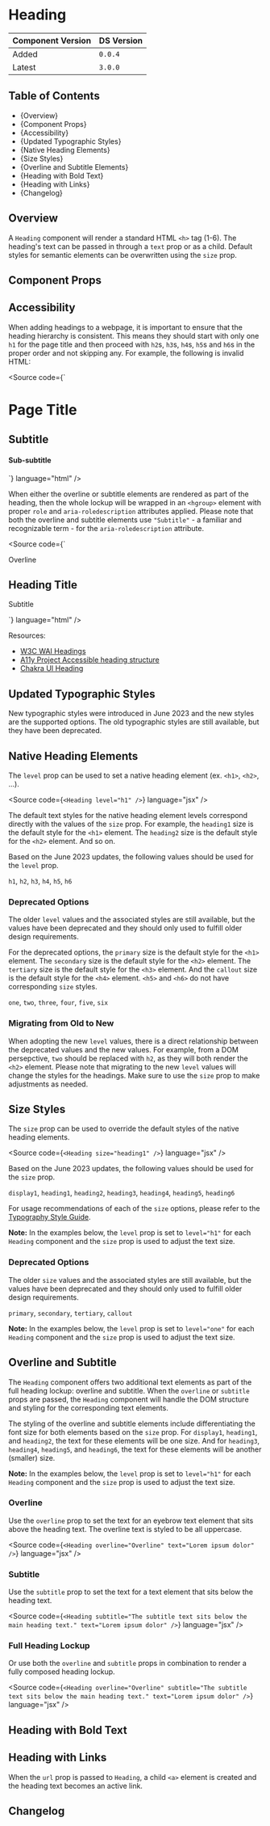 

<Meta of={HeadingStories} />

# Heading

| Component Version | DS Version |
| ----------------- | ---------- |
| Added             | `0.0.4`    |
| Latest            | `3.0.0`    |

## Table of Contents

- {<Link href="#overview" target="_self">Overview</Link>}
- {<Link href="#component-props" target="_self">Component Props</Link>}
- {<Link href="#accessibility" target="_self">Accessibility</Link>}
- {<Link href="#updated-typographic-styles" target="_self">Updated Typographic Styles</Link>}
- {<Link href="#native-heading-elements" target="_self">Native Heading Elements</Link>}
- {<Link href="#size-styles" target="_self">Size Styles</Link>}
- {<Link href="#overline-and-subtitle" target="_self">Overline and Subtitle Elements</Link>}
- {<Link href="#heading-with-bold-text" target="_self">Heading with Bold Text</Link>}
- {<Link href="#heading-with-links" target="_self">Heading with Links</Link>}
- {<Link href="#changelog" target="_self">Changelog</Link>}

## Overview

<Description of={HeadingStories} />

A `Heading` component will render a standard HTML `<h>` tag (1-6). The heading's
text can be passed in through a `text` prop or as a child. Default styles for
semantic elements can be overwritten using the `size` prop.

## Component Props

<Canvas of={HeadingStories.WithControls} />

<ArgTypes of={HeadingStories.WithControls} />

## Accessibility

When adding headings to a webpage, it is important to ensure that the heading
hierarchy is consistent. This means they should start with only one `h1` for the
page title and then proceed with `h2`s, `h3`s, `h4`s, `h5`s and `h6`s in the
proper order and not skipping any. For example, the following is invalid HTML:

<Source
  code={`
<h1>Page Title</h1>
<h2>Subtitle</h2>
<h4>Sub-subtitle</h4>
`}
  language="html"
/>

When either the overline or subtitle elements are rendered as part of the
heading, then the whole lockup will be wrapped in an `<hgroup>` element with
proper `role` and `aria-roledescription` attributes applied. Please note that
both the overline and subtitle elements use `"Subtitle"` - a familiar and
recognizable term - for the `aria-roledescription` attribute.

<Source
  code={`
<hgroup role="group" aria-roledescription="Heading group">
  <p aria-roledescription="Subtitle">Overline</p>
  <h2>Heading Title</h2>
  <p aria-roledescription="Subtitle">Subtitle</p>
</hgroup>
`}
  language="html"
/>

Resources:

- [W3C WAI Headings](https://www.w3.org/WAI/tutorials/page-structure/headings/)
- [A11y Project Accessible heading structure](https://www.a11yproject.com/posts/how-to-accessible-heading-structure/)
- [Chakra UI Heading](https://chakra-ui.com/docs/components/typography/heading)

## Updated Typographic Styles

New typographic styles were introduced in June 2023 and the new styles are the
supported options. The old typographic styles are still available, but they have
been deprecated.

## Native Heading Elements

The `level` prop can be used to set a native heading element (ex. `<h1>`,
`<h2>`, ...).

<Source
  code={`
<Heading level="h1" />
`}
  language="jsx"
/>

The default text styles for the native heading element levels correspond
directly with the values of the `size` prop. For example, the `heading1` size is
the default style for the `<h1>` element. The `heading2` size is the default
style for the `<h2>` element. And so on.

Based on the June 2023 updates, the following values should be used for the
`level` prop.

`h1`, `h2`, `h3`, `h4`, `h5`, `h6`

<Canvas of={HeadingStories.DefaultStyles} />

### Deprecated Options

The older `level` values and the associated styles are still available, but the
values have been deprecated and they should only used to fulfill older design
requirements.

For the deprecated options, the `primary` size is the default style for the
`<h1>` element. The `secondary` size is the default style for the `<h2>`
element. The `tertiary` size is the default style for the `<h3>` element. And
the `callout` size is the default style for the `<h4>` element. `<h5>` and
`<h6>` do not have corresponding `size` styles.

`one`, `two`, `three`, `four`, `five`, `six`

<Canvas of={HeadingStories.DefaultStylesDeprecated} />

### Migrating from Old to New

When adopting the new `level` values, there is a direct relationship between the
deprecated values and the new values. For example, from a DOM persepctive, `two`
should be replaced with `h2`, as they will both render the `<h2>` element.
Please note that migrating to the new `level` values will change the styles for
the headings. Make sure to use the `size` prop to make adjustments as needed.

## Size Styles

The `size` prop can be used to override the default styles of the native heading
elements.

<Source
  code={`
<Heading size="heading1" />
`}
  language="jsx"
/>

Based on the June 2023 updates, the following values should be used for the
`size` prop.

`display1`, `heading1`, `heading2`, `heading3`, `heading4`, `heading5`,
`heading6`

For usage recommendations of each of the `size` options, please refer to the
[Typography Style
Guide](../?path=/docs/style-guide-typography--docs#size-options).

**Note:** In the examples below, the `level` prop is set to `level="h1"` for
each `Heading` component and the `size` prop is used to adjust the text size.

<Canvas of={HeadingStories.SizeStyles} />

### Deprecated Options

The older `size` values and the associated styles are still available, but the
values have been deprecated and they should only used to fulfill older design
requirements.

`primary`, `secondary`, `tertiary`, `callout`

**Note:** In the examples below, the `level` prop is set to `level="one"` for
each `Heading` component and the `size` prop is used to adjust the text size.

<Canvas of={HeadingStories.SizeStylesDeprecated} />

## Overline and Subtitle

The `Heading` component offers two additional text elements as part of the full
heading lockup: overline and subtitle. When the `overline` or `subtitle` props
are passed, the `Heading` component will handle the DOM structure and styling
for the corresponding text elements.

The styling of the overline and subtitle elements include differentiating the
font size for both elements based on the `size` prop. For `display1`,
`heading1`, and `heading2`, the text for these elements will be one size. And
for `heading3`, `heading4`, `heading5`, and `heading6`, the text for these
elements will be another (smaller) size.

**Note:** In the examples below, the `level` prop is set to `level="h1"` for
each `Heading` component and the `size` prop is used to adjust the text size.

### Overline

Use the `overline` prop to set the text for an eyebrow text element that sits
above the heading text. The overline text is styled to be all uppercase.

<Source
  code={`
<Heading
  overline="Overline"
  text="Lorem ipsum dolor"
/>
`}
  language="jsx"
/>

<Canvas of={HeadingStories.Overline} />

### Subtitle

Use the `subtitle` prop to set the text for a text element that sits below the
heading text.

<Source
  code={`
<Heading
  subtitle="The subtitle text sits below the main heading text."
  text="Lorem ipsum dolor"
/>
`}
  language="jsx"
/>

<Canvas of={HeadingStories.Subtitle} />

### Full Heading Lockup

Or use both the `overline` and `subtitle` props in combination to render a fully
composed heading lockup.

<Source
  code={`
<Heading
  overline="Overline"
  subtitle="The subtitle text sits below the main heading text."
  text="Lorem ipsum dolor"
/>
`}
  language="jsx"
/>

<Canvas of={HeadingStories.OverlineAndSubtitle} />

## Heading with Bold Text

<Canvas of={HeadingStories.BoldText} />

## Heading with Links

When the `url` prop is passed to `Heading`, a child `<a>` element is created and
the heading text becomes an active link.

<Canvas of={HeadingStories.Links} />

## Changelog

<ComponentChangelogTable changelogData={changelogData} />

